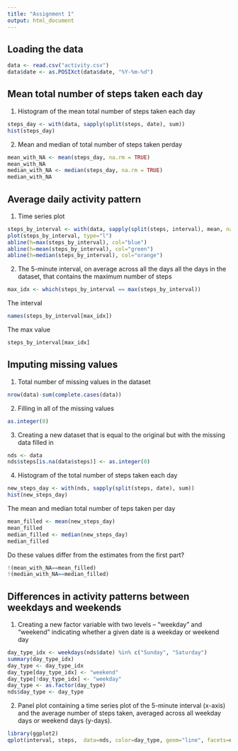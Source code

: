 ```yaml
---
title: "Assignment 1"
output: html_document
---
```


<h2>Loading the data</h2>

```r
data <- read.csv("activity.csv")
data$date <- as.POSIXct(data$date, "%Y-%m-%d")

```

<h2>Mean total number of steps taken each day</h2>
<p>1. Histogram of the mean total number of steps taken each day</p>

```r

steps_day <- with(data, sapply(split(steps, date), sum))
hist(steps_day)

```
<p>2. Mean and median of total number of steps taken perday </p>
```r
mean_with_NA <- mean(steps_day, na.rm = TRUE)
mean_with_NA
median_with_NA <- median(steps_day, na.rm = TRUE)
median_with_NA
```

<h2>Average daily activity pattern</h2>
<p>1. Time series plot</p>
```r
steps_by_interval <- with(data, sapply(split(steps, interval), mean, na.rm=TRUE))
plot(steps_by_interval, type="l")
abline(h=max(steps_by_interval), col="blue")
abline(h=mean(steps_by_interval), col="green")
abline(h=median(steps_by_interval), col="orange")
```
<p>2. The 5-minute interval, on average across all the days all the days in the dataset, that contains the maximum number of steps</p>

```r
max_idx <- which(steps_by_interval == max(steps_by_interval)) 
```

<p>The interval</p>
```r
names(steps_by_interval[max_idx])
```
<p>The max value</p>
```r
steps_by_interval[max_idx]
```


<h2>Imputing missing values</h2>
<p>1. Total number of missing values in the dataset</p>
```r
nrow(data)-sum(complete.cases(data))
```

<p>2. Filling in all of the missing values</p>

```r
as.integer(0)
```

<p>3. Creating a new dataset that is equal to the original but with the missing data filled in</p>

```r
nds <- data
nds$steps[is.na(data$steps)] <- as.integer(0)
```

<p>4. Histogram of the total number of steps taken each day</p>

```r
new_steps_day <- with(nds, sapply(split(steps, date), sum))
hist(new_steps_day)
```
<p> The mean and median total number of teps taken per day</p>

```r
mean_filled <- mean(new_steps_day)
mean_filled
median_filled <- median(new_steps_day)
median_filled
```

<p>Do these values differ from the estimates from the first part?</p>
```r
!(mean_with_NA==mean_filled)
!(median_with_NA==median_filled)
```

<h2>Differences in activity patterns between weekdays and weekends</h2>

<p>1. Creating a new factor variable with two levels -- "weekday" and "weekend" indicating whether a given date is a weekday or weekend day</p>
```r
day_type_idx <- weekdays(nds$date) %in% c("Sunday", "Saturday")
summary(day_type_idx)
day_type <- day_type_idx
day_type[day_type_idx] <- "weekend"
day_type[!day_type_idx] <- "weekday"
day_type <- as.factor(day_type)
nds$day_type <- day_type
```

<p>2. Panel plot containing a time series plot of the 5-minute interval (x-axis) and the average number of steps taken, averaged across all weekday days or weekend days (y-days).</p>

```r
library(ggplot2)
qplot(interval, steps,  data=nds, color=day_type, geom="line", facets=day_type ~., stat="summary", fun.y ="mean")
```
